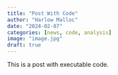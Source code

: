 ```yaml
---
title: "Post With Code"
author: "Harlow Malloc"
date: "2024-02-07"
categories: [news, code, analysis]
image: "image.jpg"
draft: true
---
```


This is a post with executable code.
